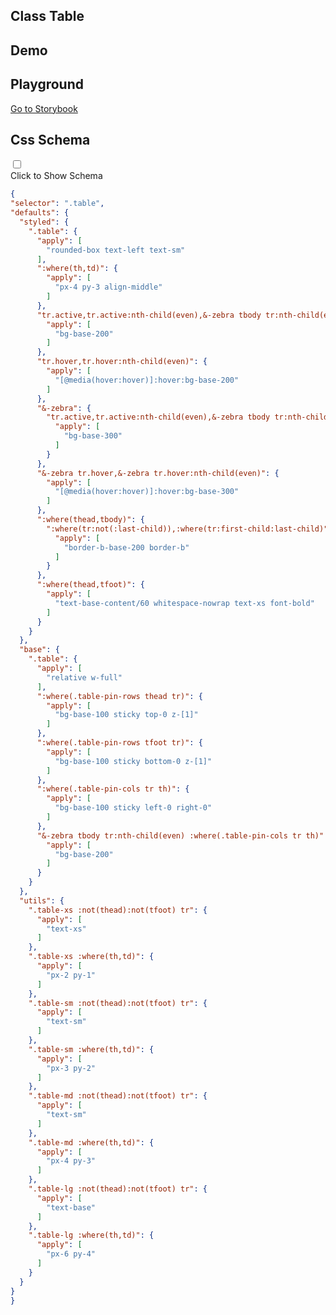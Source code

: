 
## Class Table

<CssTable name="table" />

## Demo

<Demo></Demo>

## Playground

[Go to Storybook](https://story.ui.icebreaker.top/?path=/docs/data-display-table--docs)

## Css Schema
<div className="collapse">
<input type="checkbox" /> 
<div class="collapse-title px-0">
<span class="btn">Click to Show Schema</span>
</div>
<div class="collapse-content"> 

```json
{
"selector": ".table",
"defaults": {
  "styled": {
    ".table": {
      "apply": [
        "rounded-box text-left text-sm"
      ],
      ":where(th,td)": {
        "apply": [
          "px-4 py-3 align-middle"
        ]
      },
      "tr.active,tr.active:nth-child(even),&-zebra tbody tr:nth-child(even)": {
        "apply": [
          "bg-base-200"
        ]
      },
      "tr.hover,tr.hover:nth-child(even)": {
        "apply": [
          "[@media(hover:hover)]:hover:bg-base-200"
        ]
      },
      "&-zebra": {
        "tr.active,tr.active:nth-child(even),&-zebra tbody tr:nth-child(even)": {
          "apply": [
            "bg-base-300"
          ]
        }
      },
      "&-zebra tr.hover,&-zebra tr.hover:nth-child(even)": {
        "apply": [
          "[@media(hover:hover)]:hover:bg-base-300"
        ]
      },
      ":where(thead,tbody)": {
        ":where(tr:not(:last-child)),:where(tr:first-child:last-child)": {
          "apply": [
            "border-b-base-200 border-b"
          ]
        }
      },
      ":where(thead,tfoot)": {
        "apply": [
          "text-base-content/60 whitespace-nowrap text-xs font-bold"
        ]
      }
    }
  },
  "base": {
    ".table": {
      "apply": [
        "relative w-full"
      ],
      ":where(.table-pin-rows thead tr)": {
        "apply": [
          "bg-base-100 sticky top-0 z-[1]"
        ]
      },
      ":where(.table-pin-rows tfoot tr)": {
        "apply": [
          "bg-base-100 sticky bottom-0 z-[1]"
        ]
      },
      ":where(.table-pin-cols tr th)": {
        "apply": [
          "bg-base-100 sticky left-0 right-0"
        ]
      },
      "&-zebra tbody tr:nth-child(even) :where(.table-pin-cols tr th)": {
        "apply": [
          "bg-base-200"
        ]
      }
    }
  },
  "utils": {
    ".table-xs :not(thead):not(tfoot) tr": {
      "apply": [
        "text-xs"
      ]
    },
    ".table-xs :where(th,td)": {
      "apply": [
        "px-2 py-1"
      ]
    },
    ".table-sm :not(thead):not(tfoot) tr": {
      "apply": [
        "text-sm"
      ]
    },
    ".table-sm :where(th,td)": {
      "apply": [
        "px-3 py-2"
      ]
    },
    ".table-md :not(thead):not(tfoot) tr": {
      "apply": [
        "text-sm"
      ]
    },
    ".table-md :where(th,td)": {
      "apply": [
        "px-4 py-3"
      ]
    },
    ".table-lg :not(thead):not(tfoot) tr": {
      "apply": [
        "text-base"
      ]
    },
    ".table-lg :where(th,td)": {
      "apply": [
        "px-6 py-4"
      ]
    }
  }
}
}
```

</div>
</div>